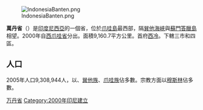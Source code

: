 [[File:IndonesiaBanten.png|thumb]]

'''萬丹省'''（{{lang-id|Banten}}）是[[印度尼西亞|印度尼西亞]]的一個省，位於[[爪哇島|爪哇島]]最西部，隔[[巽他海峽|巽他海峽]]與[[蘇門答臘島|蘇門答臘島]]相望。2000年自[[西爪哇省|西爪哇省]]分出。面積9,160.7平方公里。首府[[西冷|西冷]]。下轄三市和四區。

== 人口 ==
2005年人口9,308,944人，以{{link-en|萬丹族|Bantenese people}}、[[巽他族|巽他族]]、[[爪哇族|爪哇族]]佔多數。宗教方面以[[穆斯林|穆斯林]]佔多數。

{{万丹省行政区划}}
{{Indonesia}}

{{印尼行政区划小作品}}

[[Category:万丹省|]]
[[Category:2000年印尼建立|Category:2000年印尼建立]]